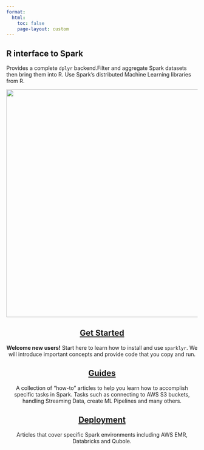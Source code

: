 ```yaml
---
format:
  html:
    toc: false
    page-layout: custom
---
```


::: {layout-ncol="4"}
::: {style="display: block;"}
:::

::: {style="display: block; margin-left: auto; margin-right: auto;"}
# R interface to Spark

Provides a complete `dplyr` backend.Filter and aggregate Spark datasets then bring them into R. Use Spark's distributed Machine Learning libraries from R.
:::

![](images/sparklyr.png){style="display: block; margin-left: auto; margin-right: auto;" width="600"}

::: {style="display: block;"}
:::
:::

::: mainbox
::: {layout-ncol="3"}
::: {style="text-align: center;"}
## [Get Started](/get-started/index.qmd)

**Welcome new users!** Start here to learn how to install and use `sparklyr`. We will introduce important concepts and provide code that you copy and run.
:::

::: {style="text-align: center;"}
## [Guides](/guides/index.qmd)

A collection of "how-to" articles to help you learn how to accomplish specific tasks in Spark. Tasks such as connecting to AWS S3 buckets, handling Streaming Data, create ML Pipelines and many others.

:::

::: {style="text-align: center;"}
## [Deployment](/deployment/index.qmd)

Articles that cover specific Spark environments including AWS EMR, Databricks and Qubole. 

\
\
\
\

:::
:::
:::
